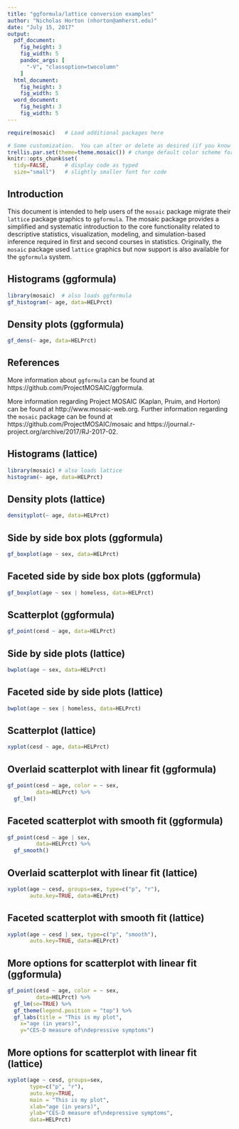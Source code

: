 ```yaml
---
title: "ggformula/lattice conversion examples"
author: "Nicholas Horton (nhorton@amherst.edu)"
date: "July 15, 2017"
output: 
  pdf_document:
    fig_height: 3
    fig_width: 5
    pandoc_args: [
      "-V", "classoption=twocolumn"
    ]
  html_document:
    fig_height: 3
    fig_width: 5
  word_document:
    fig_height: 3
    fig_width: 5
---
```

```r
require(mosaic)   # Load additional packages here 

# Some customization.  You can alter or delete as desired (if you know what you are doing).
trellis.par.set(theme=theme.mosaic()) # change default color scheme for lattice
knitr::opts_chunk$set(
  tidy=FALSE,     # display code as typed
  size="small")   # slightly smaller font for code
```

## Introduction
This document is intended to help users of the `mosaic` package migrate their `lattice` package graphics to `ggformula`.  The mosaic package provides a simplified and systematic introduction to the core functionality related to descriptive statistics, visualization, modeling, and simulation-based inference required in first and second courses in statistics.  Originally, the `mosaic` package used `lattice` graphics but now support is also available for the `ggformula` system. 


## Histograms (ggformula)

```r
library(mosaic)  # also loads ggformula
gf_histogram(~ age, data=HELPrct)
```

## Density plots (ggformula)

```r
gf_dens(~ age, data=HELPrct)
```

\newpage

## References 

More information about `ggformula` can be found at https://github.com/ProjectMOSAIC/ggformula.

More information regarding Project MOSAIC (Kaplan, Pruim, and Horton) can be found at http://www.mosaic-web.org.  Further information regarding the `mosaic` package can be found at https://github.com/ProjectMOSAIC/mosaic and https://journal.r-project.org/archive/2017/RJ-2017-02.


## Histograms (lattice)

```r
library(mosaic) # also loads lattice
histogram(~ age, data=HELPrct)
```

## Density plots (lattice)

```r
densityplot(~ age, data=HELPrct)
```

\newpage

## Side by side box plots (ggformula)

```r
gf_boxplot(age ~ sex, data=HELPrct)
```

## Faceted side by side box plots (ggformula)

```r
gf_boxplot(age ~ sex | homeless, data=HELPrct)
```

## Scatterplot (ggformula)

```r
gf_point(cesd ~ age, data=HELPrct)
```

\newpage

## Side by side plots (lattice)

```r
bwplot(age ~ sex, data=HELPrct)
```

## Faceted side by side plots (lattice)

```r
bwplot(age ~ sex | homeless, data=HELPrct)
```

## Scatterplot (lattice)

```r
xyplot(cesd ~ age, data=HELPrct)
```

\newpage

## Overlaid scatterplot with linear fit (ggformula)

```r
gf_point(cesd ~ age, color = ~ sex, 
         data=HELPrct) %>%
  gf_lm()
``````

## Faceted scatterplot with smooth fit (ggformula)

```r
gf_point(cesd ~ age | sex, 
         data=HELPrct) %>%
  gf_smooth()
``````

\newpage

## Overlaid scatterplot with linear fit (lattice)

```r
xyplot(age ~ cesd, groups=sex, type=c("p", "r"), 
       auto.key=TRUE, data=HELPrct)
```

## Faceted scatterplot with smooth fit (lattice)

```r
xyplot(age ~ cesd | sex, type=c("p", "smooth"), 
       auto.key=TRUE, data=HELPrct)
```


\newpage

## More options for scatterplot with linear fit (ggformula)

```r
gf_point(cesd ~ age, color = ~ sex, 
         data=HELPrct) %>%
  gf_lm(se=TRUE) %>% 
  gf_theme(legend.position = "top") %>% 
  gf_labs(title = "This is my plot", 
    x="age (in years)", 
    y="CES-D measure of\ndepressive symptoms")
```

\newpage

## More options for scatterplot with linear fit (lattice)

```r
xyplot(age ~ cesd, groups=sex, 
       type=c("p", "r"), 
       auto.key=TRUE, 
       main = "This is my plot", 
       xlab="age (in years)", 
       ylab="CES-D measure of\ndepressive symptoms",
       data=HELPrct)
```








